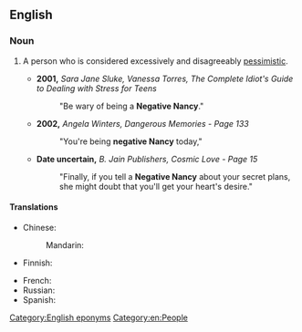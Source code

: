 ==English==

===Noun===
{{en-noun|negative Nancies}}

# {{lb|en|pejorative|informal}} A person who is considered excessively and disagreeably [[pessimistic]].
#* '''2001,''' ''Sara Jane Sluke, Vanessa Torres, The Complete Idiot's Guide to Dealing with Stress for Teens''
#*: "Be wary of being a '''Negative Nancy'''."
#* '''2002,''' ''Angela Winters, Dangerous Memories - Page 133''
#*: "You're being '''negative Nancy''' today,"
#* '''Date uncertain,''' ''B. Jain Publishers, Cosmic Love - Page 15''
#*: "Finally, if you tell a '''Negative Nancy''' about your secret plans, she might doubt that you'll get your heart's desire."

====Translations====
{{trans-top|person who is considered excessively pessimistic}}
* Chinese:
*: Mandarin: {{t-needed|cmn}}
* Finnish: {{t|fi|[[negatiivinen]] [[Niilo|niilo]]}} {{qualifier|rare}}
{{trans-mid}}
* French: {{t-needed|fr}}
* Russian: {{t-needed|ru}}
* Spanish: {{t-needed|es}}
{{trans-bottom}}

[[Category:English eponyms]]
[[Category:en:People]]
